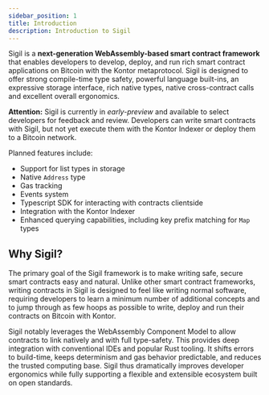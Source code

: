 ```yaml
---
sidebar_position: 1
title: Introduction
description: Introduction to Sigil
---
```


Sigil is a **next-generation WebAssembly-based smart contract framework** that enables developers to develop, deploy, and run rich smart contract applications on Bitcoin with the Kontor metaprotocol. Sigil is designed to offer strong compile-time type safety, powerful language built-ins, an expressive storage interface, rich native types, native cross-contract calls and excellent overall ergonomics.

**Attention:** Sigil is currently in *early-preview* and available to select developers for feedback and review. Developers can write smart contracts with Sigil, but not yet execute them with the Kontor Indexer or deploy them to a Bitcoin network.

Planned features include:

- Support for list types in storage
- Native `Address` type
- Gas tracking
- Events system
- Typescript SDK for interacting with contracts clientside
- Integration with the Kontor Indexer 
- Enhanced querying capabilities, including key prefix matching for `Map` types

## Why Sigil?

The primary goal of the Sigil framework is to make writing safe, secure smart contracts easy and natural. Unlike other smart contract frameworks, writing contracts in Sigil is designed to feel like writing normal software, requiring developers to learn a minimum number of additional concepts and to jump through as few hoops as possible to write, deploy and run their contracts on Bitcoin with Kontor.

Sigil notably leverages the WebAssembly Component Model to allow contracts to link natively and with full type-safety. This provides deep integration with conventional IDEs and popular Rust tooling. It shifts errors to build-time, keeps determinism and gas behavior predictable, and reduces the trusted computing base. Sigil thus dramatically improves developer ergonomics while fully supporting a flexible and extensible ecosystem built on open standards.
